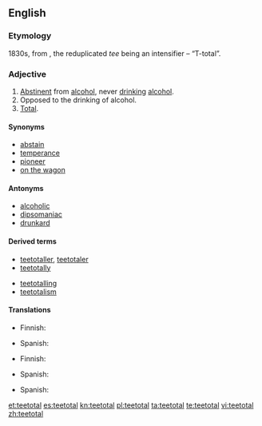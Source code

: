 ==English==

===Etymology===
1830s, from {{term|total}}, the reduplicated ''tee'' being an intensifier – “T-total”.

===Adjective===
{{en-adj}}

# [[abstinent|Abstinent]] from [[alcohol]], never [[drink]]ing [[alcohol]].
# Opposed to the drinking of alcohol.
# [[total|Total]].

====Synonyms====
* [[abstain]]
* [[temperance]]
* [[pioneer]]
* [[on the wagon]]

====Antonyms====
*[[alcoholic]]
*[[dipsomaniac]]
*[[drunkard]]

====Derived terms====
{{rel-top|terms derived from teetotal}}
* [[teetotaller]], [[teetotaler]]
* [[teetotally]]
{{rel-mid}}
* [[teetotalling]]
* [[teetotalism]]
{{rel-bottom}}

====Translations====
{{trans-top|abstinent from alcohol}}
* Finnish: {{t-|fi|raivoraitis}}
{{trans-mid}}
* Spanish: {{t|es|abstemio|m}}
{{trans-bottom}}

{{trans-top|opposed to the drinking of alcohol}}
* Finnish: {{t-|fi|raivoraitis}}
{{trans-mid}}
* Spanish: {{t|es|abstemio|m}}
{{trans-bottom}}

{{trans-top|total}}
{{trans-mid}}
* Spanish: {{t|es|total|m}}
{{trans-bottom}}

[[et:teetotal]]
[[es:teetotal]]
[[kn:teetotal]]
[[pl:teetotal]]
[[ta:teetotal]]
[[te:teetotal]]
[[vi:teetotal]]
[[zh:teetotal]]